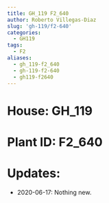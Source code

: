 ```yaml
---
title: GH_119 F2_640
author: Roberto Villegas-Diaz
slug: 'gh-119/f2-640'
categories:
  - GH119
tags:
  - F2
aliases:
  - gh_119-f2_640
  - gh-119-f2-640
  - gh119-f2640
---
```


# **House**: GH_119
# **Plant ID**: F2_640
# **Updates**: 
 - 2020-06-17: Nothing new.
